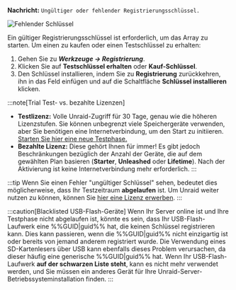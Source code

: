 **Nachricht:**
`Ungültiger oder fehlender Registrierungsschlüssel.`

![Fehlender Schlüssel](/img/Invalidormissingkey.png)

Ein gültiger Registrierungsschlüssel ist erforderlich, um das Array zu starten. Um einen zu kaufen oder einen Testschlüssel zu erhalten:

1. Gehen Sie zu ***Werkzeuge → Registrierung***.
2. Klicken Sie auf **Testschlüssel erhalten** oder **Kauf-Schlüssel**.
3. Den Schlüssel installieren, indem Sie zu **Registrierung** zurückkehren, ihn in das Feld einfügen und auf die Schaltfläche **Schlüssel installieren** klicken.

:::note[Trial Test- vs. bezahlte Lizenzen]
- **Testlizenz:** Volle Unraid-Zugriff für 30 Tage, genau wie die höheren Lizenzstufen. Sie können unbegrenzt viele Speichergeräte verwenden, aber Sie benötigen eine Internetverbindung, um den Start zu initiieren. [Starten Sie hier eine neue Testphase.](https://unraid.net/getting-started)
- **Bezahlte Lizenz:** Diese gehört Ihnen für immer! Es gibt jedoch Beschränkungen bezüglich der Anzahl der Geräte, die auf dem gewählten Plan basieren (**Starter**, **Unleashed** oder **Lifetime**). Nach der Aktivierung ist keine Internetverbindung mehr erforderlich.
:::

:::tip
Wenn Sie einen Fehler "ungültiger Schlüssel" sehen, bedeutet dies möglicherweise, dass Ihr Testzeitraum **abgelaufen** ist. Um Unraid weiter nutzen zu können, können Sie [hier eine Lizenz erwerben](https://unraid.net/pricing).
:::

:::caution[Blacklisted USB-Flash-Geräte]
Wenn Ihr Server online ist und Ihre Testphase nicht abgelaufen ist, könnte es sein, dass Ihr USB-Flash-Laufwerk eine %%GUID|guid%% hat, die keinen Schlüssel registrieren kann. Dies kann passieren, wenn die %%GUID|guid%% nicht einzigartig ist oder bereits von jemand anderem registriert wurde. Die Verwendung eines SD-Kartenlesers über USB kann ebenfalls dieses Problem verursachen, da dieser häufig eine generische %%GUID|guid%% hat. Wenn Ihr USB-Flash-Laufwerk **auf der schwarzen Liste steht**, kann es nicht mehr verwendet werden, und Sie müssen ein anderes Gerät für Ihre Unraid-Server-Betriebssysteminstallation finden.
:::

